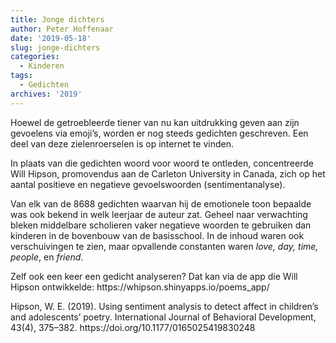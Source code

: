 ```yaml
---
title: Jonge dichters
author: Peter Hoffenaar
date: '2019-05-18'
slug: jonge-dichters
categories:
  - Kinderen
tags:
  - Gedichten
archives: '2019'
---
```

Hoewel de getroebleerde tiener van nu kan uitdrukking geven aan zijn gevoelens via emoji’s, worden er nog steeds gedichten geschreven. Een deel van deze zielenroerselen is op internet te vinden.

In plaats van die gedichten woord voor woord te ontleden, concentreerde Will Hipson, promovendus aan de Carleton University in Canada,  zich op het aantal positieve en negatieve gevoelswoorden (sentimentanalyse). 

Van elk van de 8688 gedichten waarvan hij de emotionele toon bepaalde was ook bekend in welk leerjaar de auteur zat. Geheel naar verwachting bleken middelbare scholieren vaker negatieve woorden te gebruiken dan kinderen in de bovenbouw van de basisschool. In de inhoud waren ook verschuivingen te zien, maar opvallende constanten waren _love, day, time, people_, en _friend_.

Zelf ook een keer een gedicht analyseren? Dat kan via de app die Will Hipson ontwikkelde: https://whipson.shinyapps.io/poems_app/

Hipson, W. E. (2019). Using sentiment analysis to detect affect in children’s and adolescents’ poetry. International Journal of Behavioral Development, 43(4), 375–382. https://doi.org/10.1177/0165025419830248
